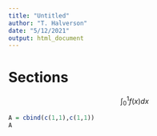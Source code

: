 ```yaml
---
title: "Untitled"
author: "T. Halverson"
date: "5/12/2021"
output: html_document
---
```


# Sections

$$
\int_0^1 f(x) dx
$$
```r
A = cbind(c(1,1),c(1,1))
A
```

